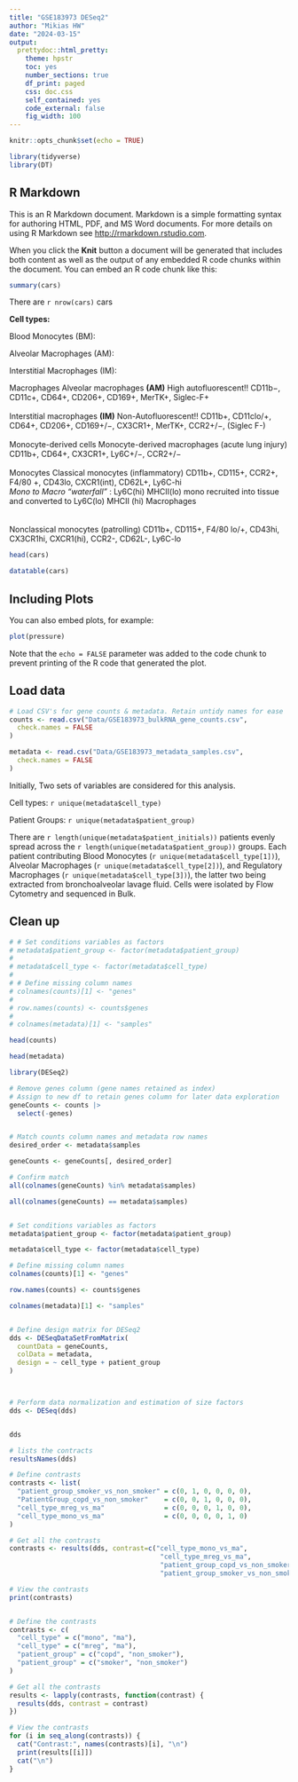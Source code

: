 ```yaml
---
title: "GSE183973 DESeq2"
author: "Mikias HW"
date: "2024-03-15"
output: 
  prettydoc::html_pretty:
    theme: hpstr
    toc: yes  
    number_sections: true
    df_print: paged
    css: doc.css
    self_contained: yes
    code_external: false
    fig_width: 100
---
```


```r
knitr::opts_chunk$set(echo = TRUE)

library(tidyverse)
library(DT)
```

## R Markdown

This is an R Markdown document. Markdown is a simple formatting syntax for authoring HTML, PDF, and MS Word documents. For more details on using R Markdown see <http://rmarkdown.rstudio.com>.

When you click the **Knit** button a document will be generated that includes both content as well as the output of any embedded R code chunks within the document. You can embed an R code chunk like this:

```r
summary(cars)

```

There are `r nrow(cars)` cars


**Cell types:**

Blood Monocytes (BM):  

Alveolar Macrophages (AM):

Interstitial Macrophages (IM): 


Macrophages	Alveolar macrophages **(AM)** High autofluorescent!!	CD11b−, CD11c+, CD64+, CD206+, CD169+, MerTK+, Siglec-F+
<br /><br />
Interstitial macrophages **(IM)** Non-Autofluorescent!!	CD11b+, CD11clo/+, CD64+, CD206+, CD169+/−, CX3CR1+, MerTK+, CCR2+/−, (Siglec F-)
<br /><br />
Monocyte-derived cells	Monocyte-derived macrophages (acute lung injury)	CD11b+, CD64+, CX3CR1+, Ly6C+/−, CCR2+/−
<br /><br />
Monocytes	Classical monocytes (inflammatory)	CD11b+, CD115+, CCR2+, F4/80 +, CD43lo, CXCR1(int), CD62L+, Ly6C-hi
<br />
*Mono to Macro "waterfall"* : Ly6C(hi) MHCII(lo) mono recruited into tissue and converted to Ly6C(lo) MHCII (hi) Macrophages	
<br /><br />
Nonclassical monocytes (patrolling)	CD11b+, CD115+, F4/80 lo/+, CD43hi, CX3CR1hi, CXCR1(hi), CCR2-, CD62L-, Ly6C-lo



```r
head(cars)

datatable(cars)

```

## Including Plots

You can also embed plots, for example:

```r
plot(pressure)
```

Note that the `echo = FALSE` parameter was added to the code chunk to prevent printing of the R code that generated the plot.

## Load data
```r
# Load CSV's for gene counts & metadata. Retain untidy names for ease
counts <- read.csv("Data/GSE183973_bulkRNA_gene_counts.csv",
  check.names = FALSE
)

metadata <- read.csv("Data/GSE183973_metadata_samples.csv",
  check.names = FALSE
)
```


Initially, Two sets of variables are considered for this analysis.  

Cell types: `r unique(metadata$cell_type)`

Patient Groups: `r unique(metadata$patient_group)`

There are `r length(unique(metadata$patient_initials))` patients evenly spread across the `r length(unique(metadata$patient_group))` groups. Each patient contributing Blood Monocytes (`r unique(metadata$cell_type[1])`), Alveolar Macrophages (`r unique(metadata$cell_type[2])`), and Regulatory Macrophages (`r unique(metadata$cell_type[3])`), the latter two being extracted from bronchoalveolar lavage fluid. Cells were isolated by Flow Cytometry and sequenced in Bulk. 

## Clean up 
```r

# # Set conditions variables as factors
# metadata$patient_group <- factor(metadata$patient_group)
# 
# metadata$cell_type <- factor(metadata$cell_type)
# 
# # Define missing column names
# colnames(counts)[1] <- "genes"
# 
# row.names(counts) <- counts$genes
# 
# colnames(metadata)[1] <- "samples"

head(counts)

head(metadata)


```


```r

library(DESeq2)

# Remove genes column (gene names retained as index)
# Assign to new df to retain genes column for later data exploration
geneCounts <- counts |>
  select(-genes)


# Match counts column names and metadata row names
desired_order <- metadata$samples

geneCounts <- geneCounts[, desired_order]

# Confirm match
all(colnames(geneCounts) %in% metadata$samples)

all(colnames(geneCounts) == metadata$samples)


# Set conditions variables as factors
metadata$patient_group <- factor(metadata$patient_group)

metadata$cell_type <- factor(metadata$cell_type)

# Define missing column names
colnames(counts)[1] <- "genes"

row.names(counts) <- counts$genes

colnames(metadata)[1] <- "samples"


# Define design matrix for DESeq2
dds <- DESeqDataSetFromMatrix(
  countData = geneCounts,
  colData = metadata,
  design = ~ cell_type + patient_group
)



# Perform data normalization and estimation of size factors
dds <- DESeq(dds)


dds

# lists the contracts
resultsNames(dds)

# Define contrasts
contrasts <- list(
  "patient_group_smoker_vs_non_smoker" = c(0, 1, 0, 0, 0, 0),
  "PatientGroup_copd_vs_non_smoker"    = c(0, 0, 1, 0, 0, 0),
  "cell_type_mreg_vs_ma"               = c(0, 0, 0, 1, 0, 0),
  "cell_type_mono_vs_ma"               = c(0, 0, 0, 0, 1, 0)
)

# Get all the contrasts
contrasts <- results(dds, contrast=c("cell_type_mono_vs_ma",
                                      "cell_type_mreg_vs_ma",
                                      "patient_group_copd_vs_non_smoker",
                                      "patient_group_smoker_vs_non_smoker"))

# View the contrasts
print(contrasts)


# Define the contrasts
contrasts <- c(
  "cell_type" = c("mono", "ma"),
  "cell_type" = c("mreg", "ma"),
  "patient_group" = c("copd", "non_smoker"),
  "patient_group" = c("smoker", "non_smoker")
)

# Get all the contrasts
results <- lapply(contrasts, function(contrast) {
  results(dds, contrast = contrast)
})

# View the contrasts
for (i in seq_along(contrasts)) {
  cat("Contrast:", names(contrasts)[i], "\n")
  print(results[[i]])
  cat("\n")
}

```
